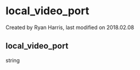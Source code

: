
# local_video_port 

 Created by  Ryan Harris, last modified on 2018.02.08

## local_video_port

string



